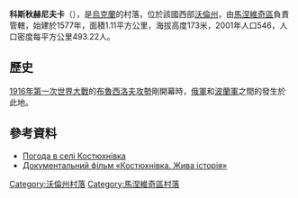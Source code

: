 {{coord|51|21|16|N|25|45|14|E|scale:30000|display=title}}

'''科斯秋赫尼夫卡'''（{{lang-pl|Kościuchnówka}}），是[[烏克蘭|烏克蘭]]的村落，位於該國西部[[沃倫州|沃倫州]]，由[[馬涅維奇區|馬涅維奇區]]負責管轄，始建於1577年，面積1.11平方公里，海拔高度173米，2001年人口546，人口密度每平方公里493.22人。
== 歷史 ==
[[1916年|1916年]][[第一次世界大戰|第一次世界大戰]]的[[布魯西洛夫攻勢|布魯西洛夫攻勢]]剛開幕時，[[俄羅斯帝國陸軍|俄軍]]和[[波蘭軍|波蘭軍]]之間的{{tsl|en|Battle of Kostiuchnówka|科斯秋赫尼夫卡之戰}}發生於此地。

==參考資料==
* [http://weather.in.ua/ua/volynskaja/11711 Погода в селі Костюхнівка]
* [https://www.youtube.com/watch?v=eJQ1gElPxcw Документальний фільм «Костюхнівка. Жива історія»]

[[Category:沃倫州村落|Category:沃倫州村落]]
[[Category:馬涅維奇區村落|Category:馬涅維奇區村落]]


{{Volyn-geo-stub}}